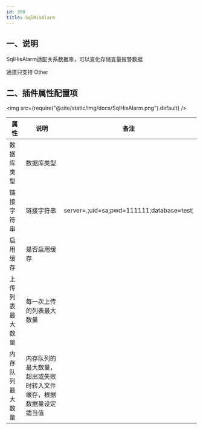 ```yaml
---
id: 308
title: SqlHisAlarm
---
```




 
 
## 一、说明

SqlHisAlarm适配关系数据库，可以变化存储变量报警数据

通道只支持 Other 

## 二、插件属性配置项

<img src={require("@site/static/img/docs/SqlHisAlarm.png").default} />

| 属性           |  说明                    | 备注|
| ---------------| --------------------------| ---|
| 数据库类型         | 数据库类型              | |
| 链接字符串         | 链接字符串              | server=.;uid=sa;pwd=111111;database=test;|
| 启用缓存         | 是否启用缓存           |  |
| 上传列表最大数量         | 每一次上传的列表最大数量           |  |
| 内存队列最大数量         | 内存队列的最大数量，超出或失败时转入文件缓存，根据数据量设定适当值           |  |




